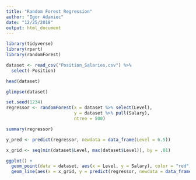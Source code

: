 ```yaml
---
title: "Random Forest Regression"
author: "Igor Adamiec"
date: "12/25/2018"
output: html_document
---
```


```r
library(tidyverse)
library(rpart)
library(randomForest)
```

```r
dataset <- read_csv("Position_Salaries.csv") %>% 
  select(-Position)
```

```r
head(dataset)
```

```r
glimpse(dataset)
```

```r
set.seed(1234)
regressor <- randomForest(x = dataset %>% select(Level), 
                          y = dataset %>% pull(Salary),
                          ntree = 500)

summary(regressor)
```

```r
y_pred <- predict(regressor, newdata = data_frame(Level = 6.5))
```

```r
x_grid <- seq(min(dataset$Level, max(dataset$Level)), by = .01)

ggplot() +
  geom_point(data = dataset, aes(x = Level, y = Salary), color = "red") +
  geom_line(aes(x = x_grid, y = predict(regressor, newdata = data_frame(Level = x_grid))), color = "blue")
```

```r

```

